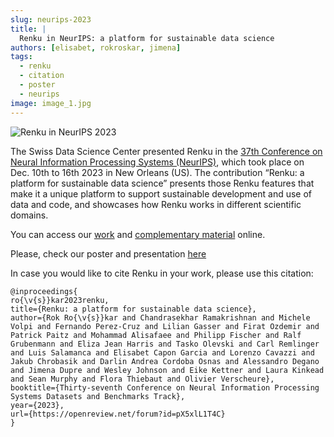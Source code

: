 ```yaml
---
slug: neurips-2023
title: |
  Renku in NeurIPS: a platform for sustainable data science
authors: [elisabet, rokroskar, jimena]
tags:
  - renku
  - citation
  - poster
  - neurips
image: image_1.jpg
---
```


![Renku in NeurIPS 2023](./image_1.jpg)

<!-- truncate -->

The Swiss Data Science Center presented Renku in the [37th Conference
on Neural Information Processing Systems (NeurIPS)](https://neurips.cc/Conferences/2023),
which took place on Dec. 10th to 16th 2023 in New Orleans (US).
The contribution “Renku: a platform for sustainable data science” presents
those Renku features that make it a unique platform to support sustainable
development and use of data and code, and showcases how Renku works in
different scientific domains.

You can access our [work](https://papers.neurips.cc/paper_files/paper/2023/file/838694e9ab6b0a193b84daaafcac0eed-Paper-Datasets_and_Benchmarks.pdf)
and [complementary material](https://proceedings.neurips.cc/paper_files/paper/2023/file/838694e9ab6b0a193b84daaafcac0eed-Supplemental-Datasets_and_Benchmarks.pdf) online.

Please, check our poster and presentation [here](https://neurips.cc/virtual/2023/poster/73464)

In case you would like to cite Renku in your work, please use this citation:

```
@inproceedings{
ro{\v{s}}kar2023renku,
title={Renku: a platform for sustainable data science},
author={Rok Ro{\v{s}}kar and Chandrasekhar Ramakrishnan and Michele Volpi and Fernando Perez-Cruz and Lilian Gasser and Firat Ozdemir and Patrick Paitz and Mohammad Alisafaee and Philipp Fischer and Ralf Grubenmann and Eliza Jean Harris and Tasko Olevski and Carl Remlinger and Luis Salamanca and Elisabet Capon Garcia and Lorenzo Cavazzi and Jakub Chrobasik and Darlin Andrea Cordoba Osnas and Alessandro Degano and Jimena Dupre and Wesley Johnson and Eike Kettner and Laura Kinkead and Sean Murphy and Flora Thiebaut and Olivier Verscheure},
booktitle={Thirty-seventh Conference on Neural Information Processing Systems Datasets and Benchmarks Track},
year={2023},
url={https://openreview.net/forum?id=pX5xlL1T4C}
}
```
